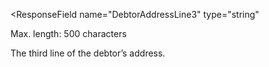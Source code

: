 <ResponseField
  name="DebtorAddressLine3"
  type="string"
>
Max. length: 500 characters

The third line of the debtor’s address.
</ResponseField>
